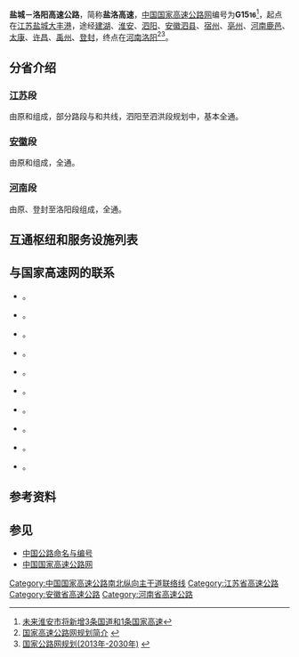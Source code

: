 {{中国高速公路信息框
| 编号 = G1516
| 名称 = 盐城－洛阳高速公路
| 照片 = 20210404 G1516 Expwy in Luyi, Henan.jpg
| 照片标题 = 盐洛高速[[河南省|河南]][[鹿邑县|鹿邑]]段
| 地图 = Map of China NTHS Expressway G1516.svg
| 路线简称 = 盐洛
| 最近通车日期 = 
| 规划总里程 = 
| 起点 = [[江苏省|江苏省]][[盐城市|盐城市]][[大丰区|大丰区]]大丰海堤
| 终点 = [[河南省|河南省]][[洛阳市|洛阳市]][[伊川县|伊川县]]{{China Expwy Name|G55}}枢纽
| 出口处数 = 
| 服务区数 = 
}}

'''盐城－洛阳高速公路'''，简称'''盐洛高速'''，[[中国国家高速公路网|中国国家高速公路网]]编号为'''G15<small>16</small>'''<ref>[http://huaian.jsdpc.gov.cn/1320/201307/t20130704_304586.htm 未来淮安市将新增3条国道和1条国家高速]{{Dead link|date=2018年6月 |bot=InternetArchiveBot |fix-attempted=no }}</ref>，起点在[[江苏|江苏]][[盐城|盐城]][[大丰港|大丰港]]，途经[[建湖|建湖]]、[[淮安|淮安]]、[[泗阳|泗阳]]、[[安徽|安徽]][[泗县|泗县]]、[[宿州|宿州]]、[[亳州|亳州]]、[[河南|河南]][[鹿邑|鹿邑]]、[[太康|太康]]、[[许昌|许昌]]、[[禹州|禹州]]、[[登封|登封]]，终点在[[河南|河南]][[洛阳|洛阳]]<ref>[http://zfxxgk.ndrc.gov.cn/PublicItemView.aspx?ItemID={4f589ce2-c398-4770-858d-3036b98fa405} 国家高速公路网规划简介] {{webarchive|url=https://web.archive.org/web/20160306182347/http://zfxxgk.ndrc.gov.cn/publicitemview.aspx?itemid=%7B4f589ce2-c398-4770-858d-3036b98fa405%7D |date=2016-03-06 }}</ref><ref>[http://zfxxgk.ndrc.gov.cn/PublicItemView.aspx?ItemID={93c7d13b-aa0d-4beb-955e-268adade8a8f} 国家公路网规划(2013年-2030年)] {{webarchive|url=https://web.archive.org/web/20161016051120/http://zfxxgk.ndrc.gov.cn/PublicItemView.aspx?ItemID=%7B93c7d13b-aa0d-4beb-955e-268adade8a8f%7D |date=2016-10-16 }}</ref>。

== 分省介绍 ==
=== [[江苏|江苏]]段 ===
由原{{China Expwy Name|S18YH|P=Jiangsu}}和{{China Expwy Name|S8SS|P=Jiangsu}}组成，部分路段与{{China Expwy Name|G25}}和{{China Expwy Name|G2513}}共线，泗阳至泗洪段规划中，基本全通。

=== [[安徽|安徽]]段 ===
由原{{China Expwy Name|S04|P=Anhui}}和{{China Expwy Name|S06|P=Anhui}}组成，全通。

=== [[河南|河南]]段 ===
由原{{China Expwy Name|S32|P=Henan}}、{{China Expwy Name|S85|[[郑卢高速公路|郑卢高速]]|P=Henan}}登封至洛阳段组成，全通。

== 互通枢纽和服务设施列表 ==
{{Start expwy exit box|place=1}}
{{Expwy exit item|type=MT|name=大丰港|place=[[盐城市|盐城市]]<br/>[[大丰区|大丰区]]|place rows=3|road connection=大丰海堤}}
{{Expwy exit item|type=E|name=海丰|road connection=临海大道（{{中国国道名|228}}）}}
{{Expwy exit item|type=E|name=大丰北|road connection={{中国省道名|226|P=江苏}}}}
{{Expwy exit item|type=H|name=步凤|place=[[盐城市|盐城市]]<br/>[[亭湖区|亭湖区]]|place rows=1|highway connection={{China Expwy Name|G15}}}}
{{Expwy exit item|type=E|name=盐城南|place=[[盐城市|盐城市]]<br/>[[盐都区|盐都区]]|place rows=4|road connection=西环路}}
{{Expwy exit item|type=H|name=潘黄|highway connection={{China Expwy Name|G1515}}}}
{{Expwy exit item|type=S|name=盐都郭猛}}
{{Expwy exit item|type=E|name=秦南|road connection={{中国省道名|232|P=江苏}}}}
{{Expwy exit item|type=E|name=建湖东|place=[[盐城市|盐城市]]<br/>[[建湖县|建湖县]]|place rows=4|road connection={{中国省道名|231|P=江苏}}}}
{{Expwy exit item|type=E|name=建湖|road connection={{中国省道名|231|P=江苏|建宝路}}}}
{{Expwy exit item|type=H|name=九龙口|highway connection={{China Expwy Name|S35|P=Jiangsu}}}}
{{Expwy exit item|type=S|name=建湖九龙口}}
{{Expwy exit item|type=E|name=车桥|place=[[淮安市|淮安市]]<br/>[[淮安区|淮安区]]|place rows=4|road connection={{中国县道名|203}}}}
{{Expwy exit item|type=S|name=楚州车桥}}
{{Expwy exit item|type=H|name=楚州|state=C|highway connection={{China Expwy Name|G2}}<br/>{{China Expwy Name|G2513}}|comment={{China Expwy Name|G2513|起点}}，与{{China Expwy Name|G2513}}共线段起点}}
{{Expwy exit item|type=E|name=马甸|state=C|road connection={{中国省道名|428|P=江苏}}<br/>{{中国县道名|309}}}}
{{Expwy exit item|type=S|name=清浦古盐河|place=[[淮安市|淮安市]]<br/>[[清江浦区|清江浦区]]|place rows=2|state=C}}
{{Expwy exit item|type=EH|name=淮安南|state=C|highway connection={{China Expwy Name|G25}}|road connection={{中国省道名|325|P=江苏}}<br/>北京南路|comment=与{{China Expwy Name|G25}}共线段起点}}
{{Expwy exit item|type=EH|name=淮安西|place=[[淮安市|淮安市]]<br/>[[淮阴区|淮阴区]]|place rows=2|state=C|highway connection={{China Expwy Name|G25}}|road connection={{中国县道名|102|黄河西路}}<br/>{{中国县道名|202}}|comment=与{{China Expwy Name|G25}}共线段终点}}
{{Expwy exit item|type=E|name=凌桥|road connection={{中国县道名|203}}|state=C}}
{{Expwy exit item|type=S|name=泗阳成子湖|place=[[宿迁市|宿迁市]]<br/>[[泗阳县|泗阳县]]|place rows=3|state=C}}
{{Expwy exit item|type=E|name=泗阳东|state=C|road connection=迎宾大道（{{中国省道名|325|P=江苏}}）<br/>{{中国县道名|101}}}}
{{Expwy exit item|type=E|name=泗阳|state=C|road connection={{中国国道名|343}}}}
{{Expwy exit item|type=H|name=仓集|place=[[宿迁市|宿迁市]]<br/>[[宿城区|宿城区]]|place rows=1|state=U|highway connection={{China Expwy Name|G2513}}|comment=与{{China Expwy Name|G2513}}共线段终点}}
{{Expwy exit group|泗阳至泗洪段规划中，略|place=1}}
{{Expwy exit item|type=MT|name=泗洪西|place=[[宿迁市|宿迁市]]<br/>[[泗洪县|泗洪县]]|place rows=3|road connection=开发大道（{{中国国道名|235}}）}}
{{Expwy exit item|type=H|name=泗洪西|highway connection={{China Expwy Name|S49|P=Jiangsu}}}}
{{Expwy exit item|type=T|name=苏皖省界|state=D|comment=宿州方向，已拆除}}
{{Expwy exit item|type=B|name=苏皖界|place=苏皖界|place rows=1}}
{{Expwy exit item|type=T|name=皖苏省界|place=[[宿州市|宿州市]]<br/>[[泗县|泗县]]|place rows=5|state=D|comment=泗阳方向，已拆除}}
{{Expwy exit item|type=S|name=蟠龙山}}
{{Expwy exit item|type=E|name=泗县|road connection={{中国国道名|104}}}}
{{Expwy exit item|type=S|name=|state=U}}
{{Expwy exit item|type=H|name=长沟|highway connection={{China Expwy Name|S07|P=Anhui}}}}
{{Expwy exit item|type=S|name=虞姬|place=[[宿州市|宿州市]]<br/>[[灵璧县|灵璧县]]|place rows=2}}
{{Expwy exit item|type=E|name=灵璧|road connection={{中国县道名|042}}<br/>迎宾大道}}
{{Expwy exit item|type=P|name=苗庵|place=[[宿州市|宿州市]]<br/>[[埇桥区|埇桥区]]|place rows=5|state=U}}
{{Expwy exit item|type=E|name=宿州东|road connection=128乡道<br/>双高路}}
{{Expwy exit item|type=S|name=宿州}}
{{Expwy exit item|type=E|name=宿州北|road connection=汇源大道（{{中国国道名|206}}）}}
{{Expwy exit item|type=H|name=宿州|highway connection={{China Expwy Name|G3}}}}
{{Expwy exit item|type=E|name=淮北|place=[[淮北市|淮北市]]<br/>[[烈山区|烈山区]]|place rows=1|road connection=梧桐大道（{{中国省道名|235|P=安徽}}）}}
{{Expwy exit item|type=S|name=濉溪|place=[[淮北市|淮北市]]<br/>[[濉溪县|濉溪县]]|place rows=5}}
{{Expwy exit item|type=E|name=濉溪}}
{{Expwy exit item|type=E|name=铁佛|road connection={{中国省道名|411|P=安徽}}}}
{{Expwy exit item|type=H|name=岳集|state=C|highway connection={{China Expwy Name|G0321}}|comment=与{{China Expwy Name|G0321}}共线段起点}}
{{Expwy exit item|type=T|name=淮永|state=D|comment=已拆除}}
{{Expwy exit item|type=B|name=皖豫界|place=皖豫界|place rows=1|state=C}}
{{Expwy exit item|type=H|name=|place=[[商丘市|商丘市]]<br/>[[永城市|永城市]]|place rows=4|state=C|highway connection={{China Expwy Name|G0321}}|comment=与{{China Expwy Name|G0321}}共线段终点}}
{{Expwy exit item|type=E|name=永城南|road connection={{中国省道名|201|P=河南}}}}
{{Expwy exit item|type=S|name=永城南}}
{{Expwy exit item|type=T|name=永亳|state=D|comment=已拆除}}
{{Expwy exit item|type=B|name=豫皖界|place=豫皖界|place rows=1}}
{{Expwy exit item|type=H|name=亳州|place=[[亳州市|亳州市]]<br/>[[谯城区|谯城区]]|place rows=3|highway connection={{China Expwy Name|G35}}}}
{{Expwy exit item|type=E|name=亳州北|road connection={{中国国道名|105}}}}
{{Expwy exit item|type=S|name=谯城}}
{{Expwy exit item|type=B|name=皖豫界|place=皖豫界|place rows=1}}
{{Expwy exit item|type=T|name=亳鹿|place=[[周口市|周口市]]<br/>[[鹿邑县|鹿邑县]]|place rows=6|state=D|comment=已拆除}}
{{Expwy exit item|type=E|name=鹿邑|road connection=宋河大道（{{中国省道名|207|P=河南}}）<br/>辅仁大道}}
{{Expwy exit item|type=E|name=鹿邑西|road connection={{中国国道名|220}}<br/>{{中国省道名|214|P=河南}}}}
{{Expwy exit item|type=E|name=丘集|road connection={{中国省道名|214|P=河南}}}}
{{Expwy exit item|type=S|name=鹿邑}}
{{Expwy exit item|type=E|name=唐集|road connection={{中国省道名|206|P=河南}}}}
{{Expwy exit item|type=H|name=|place=[[周口市|周口市]]<br/>[[太康县|太康县]]|place rows=3|highway connection={{China Expwy Name|S81|P=Henan}}}}
{{Expwy exit item|type=E|name=太康|road connection={{中国国道名|106}}<br/>银城东路}}
{{Expwy exit item|type=S|name=林楼}}
{{Expwy exit item|type=H|name=|place=[[周口市|周口市]]<br/>[[扶沟县|扶沟县]]|place rows=3|highway connection={{China Expwy Name|G45}}}}
{{Expwy exit item|type=E|name=扶沟|road connection={{中国省道名|102|P=河南}}}}
{{Expwy exit item|type=H|name=|highway connection={{China Expwy Name|S25|P=Henan}}}}
{{Expwy exit item|type=S|name=鄢陵南|place=[[许昌市|许昌市]]<br/>[[鄢陵县|鄢陵县]]|place rows=2}}
{{Expwy exit item|type=E|name=鄢陵南|road connection={{中国国道名|230}}}}
{{Expwy exit item|type=H|name=|state=C|place=[[许昌市|许昌市]]<br/>[[建安区|建安区]]|place rows=7|highway connection={{China Expwy Name|S83|P=Henan}}|comment=限盐城方向出、洛阳方向入，与{{China Expwy Name|S83|P=Henan}}共线段起点}}
{{Expwy exit item|type=H|name=许昌东|state=C|highway connection={{China Expwy Name|G4}}<br/>{{China Expwy Name|G0421}}|comment={{China Expwy Name|G0421|起点}}，与{{China Expwy Name|G0421}}共线段起点}}
{{Expwy exit item|type=S|name=许昌南|state=C}}
{{Expwy exit item|type=E|name=许昌南|state=C|road connection=南外环路（{{中国国道名|240}}）}}
{{Expwy exit item|type=H|name=|state=C|highway connection={{China Expwy Name|G0421}}<br/>{{China Expwy Name|S83|P=Henan}}|comment=与{{China Expwy Name|G0421}}{{China Expwy Name|S83|P=Henan}}共线段终点}}
{{Expwy exit item|type=E|name=许昌西|road connection={{中国省道名|237|P=河南}}}}
{{Expwy exit item|type=P|name=郭店}}
{{Expwy exit item|type=H|name=|place=[[许昌市|许昌市]]<br/>[[禹州市|禹州市]]|place rows=4|highway connection={{China Expwy Name|S88|P=Henan}}}}
{{Expwy exit item|type=E|name=禹州北|road connection=轩辕路（{{中国省道名|103|P=河南}}）<br/>药城路}}
{{Expwy exit item|type=S|name=禹州西}}
{{Expwy exit item|type=E|name=苌庄|road connection=苌弘路（{{中国省道名|325|P=河南}}）}}
{{Expwy exit item|type=E|name=宣化|place=[[郑州市|郑州市]]<br/>[[登封市|登封市]]|place rows=10|road connection={{中国县道名|044}}}}
{{Expwy exit item|type=E|name=|state=U}}
{{Expwy exit item|type=P|name=登封|state=U}}
{{Expwy exit item|type=EH|name=卢店|state=C|highway connection={{China Expwy Name|S49|P=Henan}}|road conection={{中国省道名|237|P=河南}}|comment=与{{China Expwy Name|S49|P=Henan}}共线段起点}}
{{Expwy exit item|type=H|name=|state=C|highway connection={{China Expwy Name|S49|P=Henan}}<br/>{{China Expwy Name|S85|P=Henan}}|comment=与{{China Expwy Name|S49|P=Henan}}共线段终点}}
{{Expwy exit item|type=E|name=登封东|road connection=少林大道（{{中国省道名|316|P=河南}}）}}
{{Expwy exit item|type=E|name=登封|road connection=登封大道（{{中国国道名|207}}）}}
{{Expwy exit item|type=S|name=少林}}
{{Expwy exit item|type=E|name=崔坪|state=U|road connection=文颖线}}
{{Expwy exit item|type=E|name=君召|road connection=022乡道}}
{{Expwy exit item|type=E|name=吕店|place=[[洛阳市|洛阳市]]<br/>[[伊川县|伊川县]]|place rows=2|road connection=掘丁路}}
{{Expwy exit item|type=H|name=|highway connection={{China Expwy Name|G36}}<br/>{{China Expwy Name|G55}}}}
{{End expwy exit box|place=1}}



== 与国家高速网的联系 ==

* {{中国高速公路名|G15}}。
* {{中国高速公路名|G2}}。
* {{中国高速公路名|G25}}。
* {{中国高速公路名|G3}}。
* {{中国高速公路名|G35}}。
* {{中国高速公路名|G45}}。
* {{中国高速公路名|G4}}。
* {{中国高速公路名|G55}}。
* {{中国高速公路名|G36}}。
* {{中国高速公路名|G30}}。

== 参考资料 ==
{{reflist|2}}

==参见==
*[[中国公路命名与编号|中国公路命名与编号]]
*[[中国国家高速公路网|中国国家高速公路网]]
{{Navboxes
| title = 中国高速公路
| titlestyle = background: #008000; color:white;
| list1 = 
{{中国国家高速公路网}}
{{江苏省高速公路}}
{{安徽省高速公路}}
{{河南省高速公路}}
}}
[[Category:中国国家高速公路南北纵向主干道联络线|Category:中国国家高速公路南北纵向主干道联络线]]
[[Category:江苏省高速公路|Category:江苏省高速公路]]
[[Category:安徽省高速公路|Category:安徽省高速公路]]
[[Category:河南省高速公路|Category:河南省高速公路]]